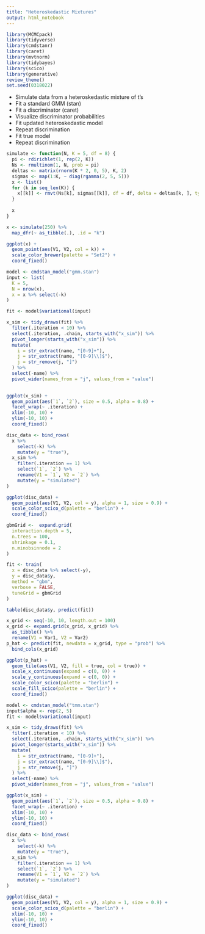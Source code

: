 ```yaml
---
title: "Heteroskedastic Mixtures"
output: html_notebook
---
```

```r
library(MCMCpack)
library(tidyverse)
library(cmdstanr)
library(caret)
library(mvtnorm)
library(tidybayes)
library(scico)
library(generative)
review_theme()
set.seed(0318022)
```

* Simulate data from a heteroskedastic mixture of t's
* Fit a standard GMM (stan)
* Fit a discriminator (caret)
* Visualize discriminator probabilities
* Fit updated heteroskedastic model
* Repeat discrimination
* Fit true model
* Repeat discrimination


```r
simulate <- function(N, K = 5, df = 8) {
  pi <- rdirichlet(1, rep(2, K))
  Ns <- rmultinom(1, N, prob = pi)
  deltas <- matrix(rnorm(K * 2, 0, 5), K, 2)
  sigmas <- map(1:K, ~ diag(rgamma(2, 5, 5)))
  x <- list()
  for (k in seq_len(K)) {
    x[[k]] <- rmvt(Ns[k], sigmas[[k]], df = df, delta = deltas[k, ], type = "shifted")
  }
  
  x
}

x <- simulate(250) %>%
  map_dfr(~ as_tibble(.), .id = "k")
```

```r
ggplot(x) +
  geom_point(aes(V1, V2, col = k)) +
  scale_color_brewer(palette = "Set2") +
  coord_fixed()
```

```r
model <- cmdstan_model("gmm.stan")
input <- list(
  K = 5,
  N = nrow(x),
  x = x %>% select(-k)
)

fit <- model$variational(input)
```

```r
x_sim <- tidy_draws(fit) %>%
  filter(.iteration < 10) %>%
  select(.iteration, .chain, starts_with("x_sim")) %>%
  pivot_longer(starts_with("x_sim")) %>%
  mutate(
    i = str_extract(name, "[0-9]+"),
    j = str_extract(name, "[0-9]\\]$"),
    j = str_remove(j, "]")
  ) %>%
  select(-name) %>%
  pivot_wider(names_from = "j", values_from = "value")
  
```

```r
ggplot(x_sim) +
  geom_point(aes(`1`, `2`), size = 0.5, alpha = 0.8) +
  facet_wrap(~ .iteration) +
  xlim(-10, 10) +
  ylim(-10, 10) +
  coord_fixed()
```


```r
disc_data <- bind_rows(
  x %>%
    select(-k) %>%
    mutate(y = "true"),
  x_sim %>%
    filter(.iteration == 1) %>%
    select(`1`, `2`) %>%
    rename(V1 = `1`, V2 = `2`) %>%
    mutate(y = "simulated")
)
```

```r
ggplot(disc_data) +
  geom_point(aes(V1, V2, col = y), alpha = 1, size = 0.9) +
  scale_color_scico_d(palette = "berlin") +
  coord_fixed()
```


```r
gbmGrid <-  expand.grid(
  interaction.depth = 5,
  n.trees = 100,
  shrinkage = 0.1,
  n.minobsinnode = 2
)

fit <- train(
  x = disc_data %>% select(-y), 
  y = disc_data$y, 
  method = "gbm",
  verbose = FALSE,
  tuneGrid = gbmGrid
)
```
```r
table(disc_data$y, predict(fit))
```

```r
x_grid <- seq(-10, 10, length.out = 100)
x_grid <- expand.grid(x_grid, x_grid) %>%
  as_tibble() %>%
  rename(V1 = Var1, V2 = Var2)
p_hat <- predict(fit, newdata = x_grid, type = "prob") %>%
  bind_cols(x_grid)
```

```r
ggplot(p_hat) +
  geom_tile(aes(V1, V2, fill = true, col = true)) +
  scale_x_continuous(expand = c(0, 0)) +
  scale_y_continuous(expand = c(0, 0)) +
  scale_color_scico(palette = "berlin") +
  scale_fill_scico(palette = "berlin") +
  coord_fixed()
```

```r
model <- cmdstan_model("tmm.stan")
input$alpha <- rep(2, 5)
fit <- model$variational(input)
```

```r
x_sim <- tidy_draws(fit) %>%
  filter(.iteration < 10) %>%
  select(.iteration, .chain, starts_with("x_sim")) %>%
  pivot_longer(starts_with("x_sim")) %>%
  mutate(
    i = str_extract(name, "[0-9]+"),
    j = str_extract(name, "[0-9]\\]$"),
    j = str_remove(j, "]")
  ) %>%
  select(-name) %>%
  pivot_wider(names_from = "j", values_from = "value")

ggplot(x_sim) +
  geom_point(aes(`1`, `2`), size = 0.5, alpha = 0.8) +
  facet_wrap(~ .iteration) +
  xlim(-10, 10) +
  ylim(-10, 10) +
  coord_fixed()
```


```r
disc_data <- bind_rows(
  x %>%
    select(-k) %>%
    mutate(y = "true"),
  x_sim %>%
    filter(.iteration == 1) %>%
    select(`1`, `2`) %>%
    rename(V1 = `1`, V2 = `2`) %>%
    mutate(y = "simulated")
)

ggplot(disc_data) +
  geom_point(aes(V1, V2, col = y), alpha = 1, size = 0.9) +
  scale_color_scico_d(palette = "berlin") +
  xlim(-10, 10) +
  ylim(-10, 10) +
  coord_fixed()
```